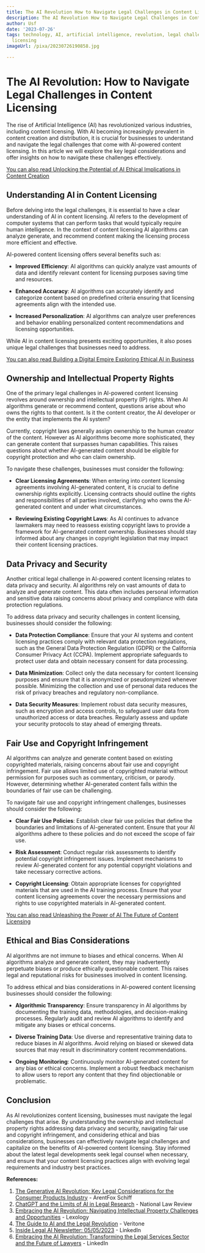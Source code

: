 ```yaml
---
title: The AI Revolution How to Navigate Legal Challenges in Content Licensing
description: The AI Revolution How to Navigate Legal Challenges in Content Licensing
author: Usf
date: '2023-07-26'
tags: technology, AI, artificial intelligence, revolution, legal challenges, content
  licensing
imageUrl: /pixa/20230726190858.jpg

---
```

# The AI Revolution: How to Navigate Legal Challenges in Content Licensing

The  rise of Artificial Intelligence (AI) has revolutionized various industries, including content licensing. With AI becoming increasingly prevalent in content creation and distribution, it is crucial  for  businesses to understand and navigate  the legal challenges that come with AI-powered content  licensing. In this article we will explore the  key legal considerations and offer insights  on how to navigate these challenges  effectively.

[You can also read Unlocking the Potential of AI Ethical  Implications in Content Creation](Unlocking%20the%20Potential%20of%20AI%20Ethical%20Implications%20in%20Content%20Creation)


## Understanding AI in Content Licensing

Before delving into the legal  challenges,  it  is essential to have a clear understanding of AI in  content licensing. AI refers to the development  of computer systems that can perform tasks that would typically  require human intelligence. In the context of content licensing AI algorithms can  analyze generate, and recommend  content making the licensing process more efficient and effective.

AI-powered content licensing offers several benefits  such as:

- **Improved Efficiency**: AI algorithms can quickly analyze vast amounts of data and identify relevant content for licensing purposes saving time and  resources.

- **Enhanced Accuracy**: AI algorithms can accurately identify and categorize content based on predefined  criteria ensuring that licensing agreements align with the  intended use.

- **Increased  Personalization**: AI algorithms can analyze user preferences and behavior enabling personalized content recommendations and licensing  opportunities.

While AI in content licensing presents exciting opportunities, it also  poses unique legal challenges that businesses need to address.

[You can also read Building a Digital Empire  Exploring Ethical AI in Business](Building%20a%20Digital%20Empire%20Exploring%20Ethical%20AI%20in%20Business)


## Ownership and  Intellectual  Property  Rights

One of the primary legal challenges in AI-powered content licensing revolves around ownership and  intellectual property (IP) rights. When AI algorithms generate or recommend content, questions arise  about who  owns  the  rights to that content. Is it the content creator, the AI developer or the  entity that implements the AI  system?

Currently, copyright laws generally assign  ownership  to  the human creator of the  content.  However as AI algorithms become more sophisticated, they  can  generate content that surpasses human capabilities. This raises questions about whether AI-generated content  should be eligible for copyright protection and who can claim ownership.

To navigate these challenges, businesses must consider the following:

- **Clear Licensing Agreements**:  When entering into content licensing agreements involving AI-generated content, it  is crucial to define ownership rights  explicitly. Licensing contracts should outline the rights and responsibilities of all parties involved,  clarifying who owns the AI-generated content and under what circumstances.

- **Reviewing Existing Copyright Laws**:  As AI continues to advance lawmakers may need to reassess existing copyright laws to provide a framework for AI-generated content ownership. Businesses should stay informed about any changes in copyright legislation that may impact their content licensing practices.

## Data Privacy and Security

Another critical legal challenge in AI-powered content licensing relates to data privacy and security. AI algorithms rely on vast amounts of data to analyze and generate content. This  data  often includes personal information and sensitive  data  raising concerns about privacy and compliance with data  protection regulations.

To  address  data privacy and  security challenges in content licensing, businesses should consider the following:

- **Data  Protection Compliance**:  Ensure that your AI systems and content licensing practices comply with relevant data protection regulations, such as the General Data Protection Regulation (GDPR) or the California  Consumer Privacy Act (CCPA). Implement appropriate safeguards  to protect user data  and obtain necessary consent for data processing.

- **Data Minimization**: Collect only the data necessary for content licensing purposes and ensure that it is anonymized or pseudonymized whenever possible. Minimizing the collection and use of personal data reduces the risk of privacy breaches and regulatory  non-compliance.

- **Data Security Measures**: Implement robust data security measures, such as encryption and access controls, to safeguard user  data from unauthorized access or data breaches. Regularly  assess and update your security protocols to stay ahead  of emerging threats.

##  Fair  Use and Copyright Infringement

AI algorithms can analyze and generate content based on existing copyrighted materials,  raising concerns about fair use and copyright infringement. Fair use allows limited use of copyrighted material without permission for purposes such as commentary,  criticism, or parody. However, determining  whether AI-generated content  falls within the boundaries of fair use can  be  challenging.

To navigate fair use and copyright infringement challenges,  businesses should consider the following:

- **Clear Fair Use Policies**: Establish clear fair  use policies that define the boundaries and limitations of AI-generated content. Ensure that your AI algorithms adhere to  these policies and do not exceed the  scope of fair use.

- **Risk Assessment**: Conduct regular risk assessments to identify potential copyright infringement issues. Implement mechanisms to review AI-generated content for any potential copyright  violations and take necessary corrective actions.

- **Copyright Licensing**: Obtain appropriate licenses for copyrighted materials that  are used in the AI training process. Ensure  that your content licensing agreements cover the necessary permissions  and rights  to  use copyrighted materials in AI-generated  content.

[You can also read Unleashing the Power of AI  The Future of Content Licensing](Unleashing%20the%20Power%20of%20AI%20The%20Future%20of%20Content%20Licensing)


## Ethical and Bias Considerations

AI algorithms are not immune to biases and ethical concerns. When AI algorithms  analyze and generate content, they may inadvertently perpetuate biases or produce ethically questionable content. This raises legal and reputational risks  for businesses  involved in content licensing.

To address ethical and  bias considerations in AI-powered content licensing businesses should consider the following:

-  **Algorithmic  Transparency**: Ensure transparency in AI  algorithms by documenting the training data,  methodologies, and decision-making processes. Regularly audit and  review AI algorithms to identify  and mitigate any biases or ethical concerns.

- **Diverse Training Data**: Use diverse and  representative training data to reduce biases in AI  algorithms. Avoid relying  on biased or skewed data sources that may result in discriminatory content recommendations.

-  **Ongoing Monitoring**: Continuously monitor AI-generated content for any bias or ethical concerns. Implement a robust feedback mechanism to allow users to report any content that they find objectionable or  problematic.

## Conclusion

As AI  revolutionizes content licensing, businesses must navigate the legal challenges that  arise.  By understanding the ownership and  intellectual property rights addressing data privacy and security, navigating fair use and copyright infringement, and considering ethical and bias considerations, businesses can effectively navigate  legal challenges and capitalize on the benefits of AI-powered content licensing. Stay informed about the latest legal developments seek legal counsel when necessary, and ensure that your content licensing practices align with evolving legal requirements  and industry best practices.

**References:**

1. [The  Generative AI Revolution: Key Legal Considerations for the Consumer Products Industry](https://www.afslaw.com/perspectives/alerts/the-generative-ai-revolution-key-legal-considerations-the-consumer-products) - ArentFox Schiff
2. [ChatGPT and the Limits of AI in Legal Research](https://www.natlawreview.com/article/chatgpt-and-limits-ai-legal-research) - National Law Review
3. [Embracing the AI Revolution: Navigating Intellectual Property Challenges and Opportunities](https://www.lexology.com/library/detail.aspx?g=a4d17bec-c8df-4d85-9b04-e3d23ea1e085) - Lexology
4. [The Guide to  AI and the Legal  Revolution](https://www.veritone.com/blog/legal-ai/) - Veritone
5. [Inside Legal AI Newsletter: 05/05/2023](https://www.linkedin.com/pulse/inside-legal-ai-newsletter-05052023-inside-practice-llc) - LinkedIn
6. [Embracing the AI Revolution: Transforming the Legal Services Sector and the Future of Lawyers](https://www.linkedin.com/pulse/embracing-ai-revolution-transforming-legal-services-sector-k%C3%B6ksal)  - LinkedIn